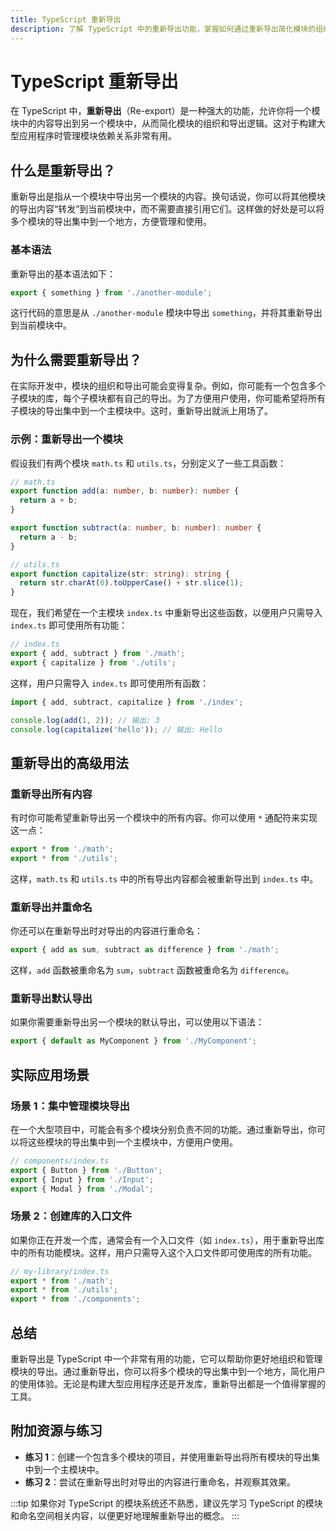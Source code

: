 ```yaml
---
title: TypeScript 重新导出
description: 了解 TypeScript 中的重新导出功能，掌握如何通过重新导出简化模块的组织和导出。
---
```


# TypeScript 重新导出

在 TypeScript 中，**重新导出**（Re-export）是一种强大的功能，允许你将一个模块中的内容导出到另一个模块中，从而简化模块的组织和导出逻辑。这对于构建大型应用程序时管理模块依赖关系非常有用。

## 什么是重新导出？

重新导出是指从一个模块中导出另一个模块的内容。换句话说，你可以将其他模块的导出内容“转发”到当前模块中，而不需要直接引用它们。这样做的好处是可以将多个模块的导出集中到一个地方，方便管理和使用。

### 基本语法

重新导出的基本语法如下：

```typescript
export { something } from './another-module';
```

这行代码的意思是从 `./another-module` 模块中导出 `something`，并将其重新导出到当前模块中。

## 为什么需要重新导出？

在实际开发中，模块的组织和导出可能会变得复杂。例如，你可能有一个包含多个子模块的库，每个子模块都有自己的导出。为了方便用户使用，你可能希望将所有子模块的导出集中到一个主模块中。这时，重新导出就派上用场了。

### 示例：重新导出一个模块

假设我们有两个模块 `math.ts` 和 `utils.ts`，分别定义了一些工具函数：

```typescript
// math.ts
export function add(a: number, b: number): number {
  return a + b;
}

export function subtract(a: number, b: number): number {
  return a - b;
}
```

```typescript
// utils.ts
export function capitalize(str: string): string {
  return str.charAt(0).toUpperCase() + str.slice(1);
}
```

现在，我们希望在一个主模块 `index.ts` 中重新导出这些函数，以便用户只需导入 `index.ts` 即可使用所有功能：

```typescript
// index.ts
export { add, subtract } from './math';
export { capitalize } from './utils';
```

这样，用户只需导入 `index.ts` 即可使用所有函数：

```typescript
import { add, subtract, capitalize } from './index';

console.log(add(1, 2)); // 输出: 3
console.log(capitalize('hello')); // 输出: Hello
```

## 重新导出的高级用法

### 重新导出所有内容

有时你可能希望重新导出另一个模块中的所有内容。你可以使用 `*` 通配符来实现这一点：

```typescript
export * from './math';
export * from './utils';
```

这样，`math.ts` 和 `utils.ts` 中的所有导出内容都会被重新导出到 `index.ts` 中。

### 重新导出并重命名

你还可以在重新导出时对导出的内容进行重命名：

```typescript
export { add as sum, subtract as difference } from './math';
```

这样，`add` 函数被重命名为 `sum`，`subtract` 函数被重命名为 `difference`。

### 重新导出默认导出

如果你需要重新导出另一个模块的默认导出，可以使用以下语法：

```typescript
export { default as MyComponent } from './MyComponent';
```

## 实际应用场景

### 场景 1：集中管理模块导出

在一个大型项目中，可能会有多个模块分别负责不同的功能。通过重新导出，你可以将这些模块的导出集中到一个主模块中，方便用户使用。

```typescript
// components/index.ts
export { Button } from './Button';
export { Input } from './Input';
export { Modal } from './Modal';
```

### 场景 2：创建库的入口文件

如果你正在开发一个库，通常会有一个入口文件（如 `index.ts`），用于重新导出库中的所有功能模块。这样，用户只需导入这个入口文件即可使用库的所有功能。

```typescript
// my-library/index.ts
export * from './math';
export * from './utils';
export * from './components';
```

## 总结

重新导出是 TypeScript 中一个非常有用的功能，它可以帮助你更好地组织和管理模块的导出。通过重新导出，你可以将多个模块的导出集中到一个地方，简化用户的使用体验。无论是构建大型应用程序还是开发库，重新导出都是一个值得掌握的工具。

## 附加资源与练习

- **练习 1**：创建一个包含多个模块的项目，并使用重新导出将所有模块的导出集中到一个主模块中。
- **练习 2**：尝试在重新导出时对导出的内容进行重命名，并观察其效果。

:::tip
如果你对 TypeScript 的模块系统还不熟悉，建议先学习 TypeScript 的模块和命名空间相关内容，以便更好地理解重新导出的概念。
:::